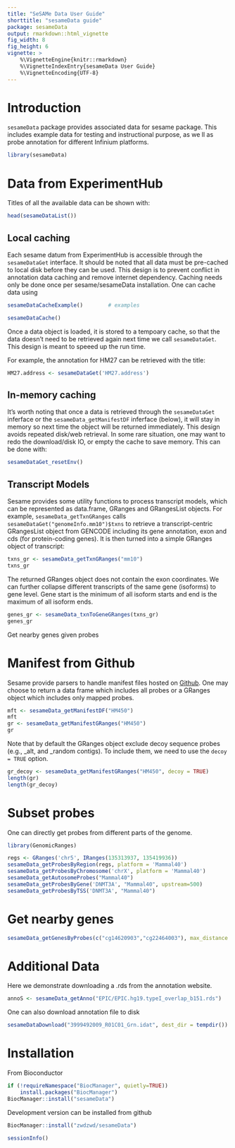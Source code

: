 ```yaml
---
title: "SeSAMe Data User Guide"
shorttitle: "sesameData guide"
package: sesameData
output: rmarkdown::html_vignette
fig_width: 8
fig_height: 6
vignette: >
    %\VignetteEngine{knitr::rmarkdown}
    %\VignetteIndexEntry{sesameData User Guide}
    %\VignetteEncoding{UTF-8}
---
```


# Introduction

`sesameData` package provides associated data for sesame package. This includes
example data for testing and instructional purpose, as we ll as probe annotation
for different Infinium platforms.

```r
library(sesameData)
```

# Data from ExperimentHub

Titles of all the available data can be shown with:
```r
head(sesameDataList())
```

## Local caching

Each sesame datum from ExperimentHub is accessible through the `sesameDataGet`
interface. It should be noted that all data must be pre-cached to local disk
before they can be used.  This design is to prevent conflict in annotation data
caching and remove internet dependency. Caching needs only be done once per
sesame/sesameData installation. One can cache data using

```r
sesameDataCacheExample()        # examples
```

```r
sesameDataCache()
```

Once a data object is loaded, it is stored to a tempoary cache, so that the data
doesn't need to be retrieved again next time we call `sesameDataGet`. This
design is meant to speeed up the run time.

For example, the annotation for HM27 can be retrieved with the title: 
```r
HM27.address <- sesameDataGet('HM27.address')
```

## In-memory caching

It's worth noting that once a data is retrieved through the `sesameDataGet`
inferface or the `sesameData_getManifestDF` inferface (below), it will stay in
memory so next time the object will be returned immediately. This design avoids
repeated disk/web retrieval. In some rare situation, one may want to redo the
download/disk IO, or empty the cache to save memory. This can be done with:

```r
sesameDataGet_resetEnv()
```

## Transcript Models

Sesame provides some utility functions to process transcript models, which can
be represented as data.frame, GRanges and GRangesList objects. For example,
`sesameData_getTxnGRanges` calls `sesameDataGet("genomeInfo.mm10")$txns` to
retrieve a transcript-centric GRangesList object from GENCODE including its
gene annotation, exon and cds (for protein-coding genes). It is then turned
into a simple GRanges object of transcript:

```r
txns_gr <- sesameData_getTxnGRanges("mm10")
txns_gr
```

The returned GRanges object does not contain the exon coordinates. We can
further collapse different transcripts of the same gene (isoforms) to gene
level. Gene start is the minimum of all isoform starts and end is the maximum
of all isoform ends.

```r
genes_gr <- sesameData_txnToGeneGRanges(txns_gr)
genes_gr
```

Get nearby genes given probes

# Manifest from Github

Sesame provide parsers to handle manifest files hosted on
[Github](https://github.com/zhou-lab/InfiniumManifestsV1). One may choose to
return a data frame which includes all probes or a GRanges object which
includes only mapped probes.

```r
mft <- sesameData_getManifestDF("HM450")
mft
gr <- sesameData_getManifestGRanges("HM450")
gr
```

Note that by default the GRanges object exclude decoy sequence probes (e.g.,
_alt, and _random contigs). To include them, we need to use the `decoy = TRUE`
option.

```r
gr_decoy <- sesameData_getManifestGRanges("HM450", decoy = TRUE)
length(gr)
length(gr_decoy)
```

# Subset probes

One can directly get probes from different parts of the genome.

```r
library(GenomicRanges)
```

```r
regs <- GRanges('chr5', IRanges(135313937, 135419936))
sesameData_getProbesByRegion(regs, platform = 'Mammal40')
sesameData_getProbesByChromosome('chrX', platform = 'Mammal40')
sesameData_getAutosomeProbes("Mammal40")
sesameData_getProbesByGene('DNMT3A', "Mammal40", upstream=500)
sesameData_getProbesByTSS('DNMT3A', "Mammal40")
```

# Get nearby genes

```r
sesameData_getGenesByProbes(c("cg14620903","cg22464003"), max_distance = 10000)
```

# Additional Data

Here we demonstrate downloading a .rds from the annotation website.

```r
annoS <- sesameData_getAnno("EPIC/EPIC.hg19.typeI_overlap_b151.rds")
```

One can also download annotation file to disk

```r
sesameDataDownload("3999492009_R01C01_Grn.idat", dest_dir = tempdir())
```

# Installation

From Bioconductor
```r
if (!requireNamespace("BiocManager", quietly=TRUE))
    install.packages("BiocManager")
BiocManager::install("sesameData")
```

Development version can be installed from github
```r
BiocManager::install("zwdzwd/sesameData")
```

```r
sessionInfo()
```